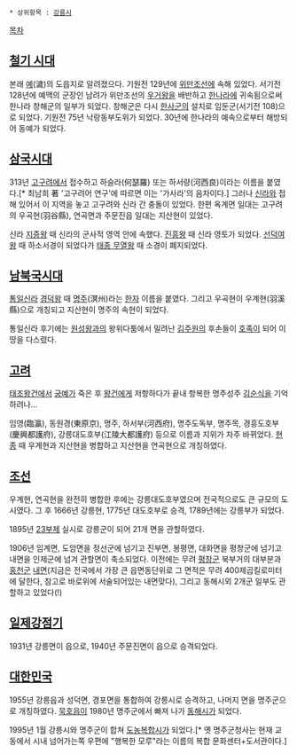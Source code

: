  * 상위항목 : [[강릉시]]

[[목차]]
== [[철기 시대]] ==
본래 [[예]](濊)의 도읍지로 알려졌으다. 기원전 129년에 [[위만조선]]에 속해 있었다. 서기전 128년에 예맥의 군장인 남려가 위만조선의 [[우거왕]]을 배반하고 [[전한|한나라]]에 귀속됨으로써 한나라 창해군의 일부가 되었다. 창해군은 다시 [[한사군]]의 설치로 임둔군(서기전 108)으로 되었다. 기원전 75년 낙랑동부도위가 되었다. 30년에 한나라의 예속으로부터 해방되어 동예가 되었다. 

== [[삼국시대]] ==
313년 [[고구려]]에서 접수하고 하슬라(何瑟羅) 또는 하서량(河西良)이라는 이름을 붙였다.[* 최남희 著 '고구려어 연구'에 따르면 이는 '가사라'의 음차이다.] 그러나 [[신라]]와 접해 있어서 이 지역을 놓고 고구려와 신라 간 충돌이 있었다. 한편 옥계면 일대는 고구려의 우곡현(羽谷縣), 연곡면과 주문진읍 일대는 지산현이 있었다.

신라 [[지증왕]] 때 신라의 군사적 영역 안에 속했다. [[진흥왕]] 때 신라 영토가 되었다. [[선덕여왕]] 때 하소서경이 되었다가 [[태종 무열왕]] 때 소경이 폐지되었다.

== [[남북국시대]] ==
[[통일신라]] [[경덕왕]] 때 [[명주]](溟州)라는 [[한자]] 이름을 붙였다. 그리고 우곡현이 우계현(羽溪縣)으로 개칭되고 지산현이 명주의 속현이 되었다.

통일신라 후기에는 [[원성왕]]과의 왕위다툼에서 밀려난 [[김주원]]의 후손들이 [[호족]]이 되어 이 땅을 다스렸다.

== [[고려]] ==
[[태조왕건]]에서 [[궁예]]가 죽은 후 [[왕건]]에게 저항하다가 끝내 항복한 명주성주 [[김순식]]을 기억하려나...

임영(臨瀛), 동원경(東原京), 명주, 하서부(河西府), 명주도독부, 명주목, 경흥도호부(慶興都護府), 강릉대도호부(江陵大都護府) 등으로 이름과 지위가 자주 바뀌었다. [[현종(고려)|현종]] 때 우계현과 지산현을 병합하고 지산현을 연곡현으로 개칭하였다.

== [[조선]] ==
우계현, 연곡현을 완전히 병합한 후에는 강릉대도호부였으며 전국적으로도 큰 규모의 도시였다. 그 후 1666년 강릉현, 1775년 대도호부로 승격, 1789년에는 강릉부가 되었다.

1895년 [[23부제]] 실시로 강릉군이 되어 21개 면을 관할하였다.

1906년 임계면, 도암면을 정선군에 넘기고 진부면, 봉평면, 대화면을 평창군에 넘기고 내면을 인제군에 넘겨 관할면이 축소되었다. 이전에는 무려 [[평창군]] 북부거의 대부분과 [[홍천군]] [[내면]](지금은 전국에서 가장 큰 읍면동단위로 그 면적은 무려 400제곱킬로미터에 달한다, 참고로 바로위에 서술되어있는 내면맞다), 그리고 동해시외 2개군 일부도 관할하고 있었다(!)

== [[일제강점기]] ==
1931년 강릉면이 읍으로, 1940년 주문진면이 읍으로 승격되었다.

== [[대한민국]] ==
1955년 강릉읍과 성덕면, 경포면을 통합하여 강릉시로 승격하고, 나머지 면을 명주군으로 개칭하였다. [[묵호]]읍이 1980년 명주군에서 빠져 나가 [[동해시]]가 되었다.

1995년 1월 강릉시와 명주군이 합쳐 [[도농복합시]]가 되었다.[* 옛 명주군청사는 현재 교동에서 시내 넘어가는쪽 우편에 "행복한 모루"라는 이름의 복합 문화센터+도서관이다.]
